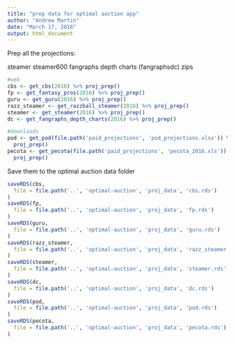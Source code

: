 ```yaml
---
title: "prep data for optimal auction app"
author: "Andrew Martin"
date: "March 17, 2016"
output: html_document
---
```


Prep all the projections:

steamer
steamer600
fangraphs depth charts (fangraphsdc)
zips

```r
  
#web
cbs <- get_cbs(2016) %>% proj_prep()
fp <- get_fantasy_pros(2016) %>% proj_prep()
guru <- get_guru(2016) %>% proj_prep()
razz_steamer <- get_razzball_steamer(2016) %>% proj_prep()
steamer <- get_steamer(2016) %>% proj_prep()
dc <- get_fangraphs_depth_charts(2016) %>% proj_prep()

#downloads
pod <- get_pod(file.path('paid_projections', 'pod_projections.xlsx')) %>%
  proj_prep()
pecota <- get_pecota(file.path('paid_projections', 'pecota_2016.xls')) %>%
  proj_prep()

```

Save them to the optimal auction data folder 

```r

saveRDS(cbs, 
  file = file.path('..', 'optimal-auction', 'proj_data', 'cbs.rds')
)
saveRDS(fp, 
  file = file.path('..', 'optimal-auction', 'proj_data', 'fp.rds')
)
saveRDS(guru, 
  file = file.path('..', 'optimal-auction', 'proj_data', 'guru.rds')
)
saveRDS(razz_steamer, 
  file = file.path('..', 'optimal-auction', 'proj_data', 'razz_steamer.rds')
)
saveRDS(steamer, 
  file = file.path('..', 'optimal-auction', 'proj_data', 'steamer.rds')
)
saveRDS(dc, 
  file = file.path('..', 'optimal-auction', 'proj_data', 'dc.rds')
)
saveRDS(pod, 
  file = file.path('..', 'optimal-auction', 'proj_data', 'pod.rds')
)
saveRDS(pecota, 
  file = file.path('..', 'optimal-auction', 'proj_data', 'pecota.rds')
)

```

